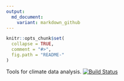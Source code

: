 ```yaml
---
output:
  md_document:
    variant: markdown_github
---
```


<!-- README.md is generated from README.Rmd. Please edit that file -->

```r
knitr::opts_chunk$set(
  collapse = TRUE,
  comment = "#>",
  fig.path = "README-"
)
```
Tools for climate data analysis.
[![Build Status](https://travis-ci.com/alexdum/climatetools.svg?branch=master)](https://travis-ci.com/alexdum/climatetools)
